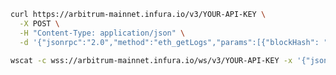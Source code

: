 
<Tabs>
  <TabItem value="cURL">

```bash
curl https://arbitrum-mainnet.infura.io/v3/YOUR-API-KEY \
  -X POST \
  -H "Content-Type: application/json" \
  -d '{"jsonrpc":"2.0","method":"eth_getLogs","params":[{"blockHash": "0x7c5a35e9cb3e8ae0e221ab470abae9d446c3a5626ce6689fc777dcffcab52c70", "topics":["0x241ea03ca20251805084d27d4440371c34a0b85ff108f6bb5611248f73818b80"]}],"id":1}'
```

  </TabItem>
  <TabItem value="WSS">

```bash
wscat -c wss://arbitrum-mainnet.infura.io/ws/v3/YOUR-API-KEY -x '{"jsonrpc":"2.0","method":"eth_getLogs","params":[{"blockHash": "0x7c5a35e9cb3e8ae0e221ab470abae9d446c3a5626ce6689fc777dcffcab52c70", "topics":["0x241ea03ca20251805084d27d4440371c34a0b85ff108f6bb5611248f73818b80"]}],"id":1}'
```

  </TabItem>
</Tabs>

